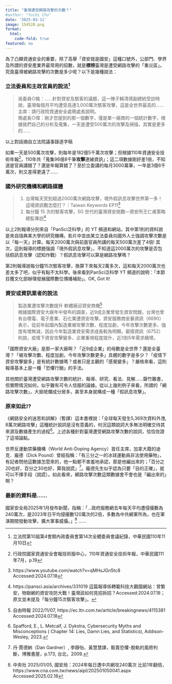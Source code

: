 ```yaml
---
title: "臺灣遭受網路攻擊的次數？"
#author: "Yuchi Chu"
date: '2025-03-11'
image: 154528.png
format: 
  html:
    code-fold: true
featured: no
---
```


為了凸顯資通安全的重要，除了高舉「資安就是國安」這種口號外，公部門、學界及所謂的資安產業界最常用的招數，就是**標榜**臺灣是遭受網路攻擊的「重災區」。究竟臺灣被網路攻擊的次數是多少呢？以下是幾種說法：

### 立法委員和主政官員的說法[^1]

[^1]: 立法院第10屆第4會期內政委員會第14次全體委員會議紀錄，中華民國110年11月10日

> 吳委員○銘：……針對資安及駭客的議題，這一陣子賴清德副總統受訪時說，臺灣每個月平均遭受高達3,000萬次駭客攻擊，這是全世界最高的……<br> 主席：請行政院資通安全處簡處長說明。<br> 簡處長○偉：剛才您提到的那一個數字，僅是單一廠商的一個統計數字，根據我們自己的分析及蒐集，一天是遭受500萬次的攻擊及掃描，其實是更多的……

::: callout-note
以上對話摘自立法院議事錄逐字稿
:::

如果一天是500萬次攻擊，則每年是182億5千萬次攻擊；但根據110年資通安全技術年報[^2]，110年共「蒐集96億8千筆**攻擊**連線資訊」；這二項數據剛好差1倍，不知道是官員講錯了？還是年報算錯了？至於立委講的每月3000萬筆，一年是3億6千萬次，則又差得更遠了……

[^2]: 行政院國家資通安全會報技術服中心，110年資通安全技術年報，中華民國111年7月，p.19

### 國外研究機構和網路媒體

> 1.  台灣每天受到超過2000萬次網路攻擊，境外假訊息攻擊世界第一多！這場資訊戰怎麼打？｜Taiwan Keywords EP11[^3]
> 2.  每分鐘 15 次的駭客攻擊，5G 世代的臺灣資安挑戰—資安所王仁甫策略總監專訪[^4]

[^3]: https://www.youtube.com/watch?v=qMHsJGn5tc8 Accessed:2024.07.18

[^4]: https://pansci.asia/archives/331019 這篇報導係轉載科技大觀園網站：曾繁安，物聯網的資安攻防大戰！臺灣該如何見招拆招？Accessed:2024.07.18；原文並未提及「每分鐘15次駭客攻擊」。

以上2則報導分別來自「PanSci泛科學」的 YT 頻道和網站，其中第1則的資料說是來自瑞典某大學的研究機構，影片中並由某立法委員向國外人士強調攻擊次數是以「每一天」計算。每天2000萬次與前面官員所講的每天500萬次差了4倍! 其次，這則報導的標題强調「境外假訊息攻擊」，不知道這2000萬次的攻擊是否包括假訊息攻擊（認知作戰）？假訊息攻擊可以算是網路攻擊嗎？

第2則報導說每分鐘15次駭客攻擊，換算下來每天2萬多次，這和每天2000萬次也差太多了吧，似乎有點不太科學。後來看到PanSci泛科學 YT 頻道的說明：「本節目獲文化部辦理發展國際數位傳播補助」。OK, Got It!

### 資安或資訊業者的說法

> 製造業遭攻擊次數提升 軟體廠迎資安商機[^5]<br> 根據國際資安大廠年中發布的調查，近9成企業曾發生資安問題，台灣也曾有台積電、電子產業、石化業遭資安攻擊。資安服務商安碁資訊（6690）表示，從前年起國內製造業被攻擊次數、程度加劇，今年攻擊次數更多、強度有增無減，因此今年製造業資安需求成長較為明顯。叡揚資訊（6752）則說，疫情下資安攻擊變多、企業重視程度提升，近3到5年需求續增。

[^5]: 自由時報 2022/11/07, https://ec.ltn.com.tw/article/breakingnews/4115381 Accessed:2024.07.18

「國際資安大廠」是那一家大廠啊？「近9成企業」的母數是全世界？還是全臺灣？「被攻擊次數、程度加劇，今年攻擊次數更多」具體的數字是多少？「疫情下資安攻擊變多」是有統計數據嗎？或者只是主觀的「感覺變多」？嚴格來看，這則報導基本上是一種「恐懼行銷」的手法。

其他關於臺灣遭受網路攻擊次數的統計、報導、研究、看法、見解……罄竹難書，但實際情況如何，似乎難有可令人信服的論據。從以上幾則例子來看，所謂的「網路攻擊次數」，大抵唬爛成分居多，甚至本身就構成一種「假訊息攻擊」。

### 原來如此!?

《網路安全的迷思和誤解》（暫譯）這本書裡說：「全球每天發生5,369次資料外洩, 8萬次網路攻擊」這種統計說詞是沒有意義的，何況這類說詞大多無法明確交待其來源及數據產生的過程[^6]。上述各種針對臺灣遭受網路攻擊次數的說詞，恰恰佐證了這項論點。

[^6]: Spafford, E., L. Metcalf, J. Dykstra, Cybersecurity Myths and Misconceptions ( Chapter 14: Lies, Damn Lies, and Statistics), Addison-Wesley, 2023.

世界反運動禁藥機構（World Anti-Doping Agency）首任主席，加拿大籍的迪克．龐德（Dick Pound）曾經指稱：「有三分之一的冰球運動員非法使用藥物」，有記者問他這數據怎麼來的，他一點都不害羞地承認，那是他編出來的；「百分之20也好，百分之30也好，算我說謊」[^7]。龐德先生似乎認為只要「目的正確」，就可以不擇手段（說謊）。如此看來，網路攻擊次數這類數據會不會也是「編出來的」啊？

[^7]: 丹‧賈德納（Dan Gardner）, 李靜怡、黃慧慧譯，販賣恐懼-脫軌的風險判斷，博雅書屋，p.173, 台北，2009.

### 最新的資料是……

國家安全局2025年1月發布新聞，指稱：「…政府服務網去年每天平均遭侵擾數為240萬次，是2023年日平均侵擾數120萬次的2倍，多數為中共網軍所為，也在軍演期間發動攻擊，擴大軍事威懾。」[^8] ……

[^8]: 中央社 2025/01/05, 國安局：2024年每日遭中共網攻240萬次 比前1年翻倍， https://www.cna.com.tw/news/aipl/202501050041.aspx Accessed:2025.02.18
